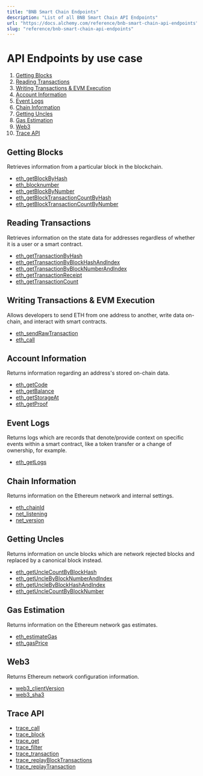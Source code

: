 ```yaml
---
title: "BNB Smart Chain Endpoints"
description: "List of all BNB Smart Chain API Endpoints"
url: "https://docs.alchemy.com/reference/bnb-smart-chain-api-endpoints"
slug: "reference/bnb-smart-chain-api-endpoints"
---
```



# API Endpoints by use case

1. [Getting Blocks](#getting-blocks)
2. [Reading Transactions](#reading-transactions)
3. [Writing Transactions & EVM Execution](#writing-transactions--evm-execution)
4. [Account Information](#account-information)
5. [Event Logs](#event-logs)
6. [Chain Information](#chain-information)
7. [Getting Uncles](#getting-uncles)
8. [Gas Estimation](#gas-estimation)
9. [Web3](#web3)
10. [Trace API](#trace-api)

## Getting Blocks

Retrieves information from a particular block in the blockchain.

* [eth\_getBlockByHash](/reference/eth-getblockbyhash-bnb)
* [eth\_blocknumber](/reference/eth-blocknumber-bnb)
* [eth\_getBlockByNumber](/reference/eth-getblockbynumber-bnb)
* [eth\_getBlockTransactionCountByHash](/reference/eth-getblocktransactioncountbyhash-bnb)
* [eth\_getBlockTransactionCountByNumber](/reference/eth-getblocktransactioncountbynumber-bnb)

## Reading Transactions

Retrieves information on the state data for addresses regardless of whether it is a user or a smart contract.

* [eth\_getTransactionByHash](/reference/eth-gettransactionbyhash-bnb)
* [eth\_getTransactionByBlockHashAndIndex](/reference/eth-gettransactionbyblockhashandindex-bnb)
* [eth\_getTransactionByBlockNumberAndIndex](/reference/eth-gettransactionbyblocknumberandindex-bnb)
* [eth\_getTransactionReceipt](/reference/eth-gettransactionreceipt-bnb)
* [eth\_getTransactionCount](/reference/eth-gettransactioncount-bnb)

## Writing Transactions & EVM Execution

Allows developers to send ETH from one address to another, write data on-chain, and interact with smart contracts.

* [eth\_sendRawTransaction](/reference/eth-sendrawtransaction-bnb)
* [eth\_call](/reference/eth-call-bnb)

## Account Information

Returns information regarding an address's stored on-chain data.

* [eth\_getCode](/reference/eth-getcode-bnb)
* [eth\_getBalance](/reference/eth-getbalance-bnb)
* [eth\_getStorageAt](/reference/eth-getstorageat-bnb)
* [eth\_getProof](/reference/eth-getproof-bnb)

## Event Logs

Returns logs which are records that denote/provide context on specific events within a smart contract, like a token transfer or a change of ownership, for example.

* [eth\_getLogs](/reference/eth-getlogs-bnb)

## Chain Information

Returns information on the Ethereum network and internal settings.

* [eth\_chainId](/reference/eth-chainid-bnb)
* [net\_listening](/reference/net-listening-bnb)
* [net\_version](/reference/net-version-bnb)

## Getting Uncles

Returns information on uncle blocks which are network rejected blocks and replaced by a canonical block instead.

* [eth\_getUncleCountByBlockHash](/reference/eth-getunclecountbyblockhash-bnb)
* [eth\_getUncleByBlockNumberAndIndex](/reference/eth-getunclebyblocknumberandindex-bnb)
* [eth\_getUncleByBlockHashAndIndex](/reference/eth-getunclebyblockhashandindex-bnb)
* [eth\_getUncleCountByBlockNumber](/reference/eth-getunclecountbyblocknumber-bnb)

## Gas Estimation

Returns information on the Ethereum network gas estimates.

* [eth\_estimateGas](/reference/eth-estimategas-bnb)
* [eth\_gasPrice](/reference/eth-gasprice-bnb)

## Web3

Returns Ethereum network configuration information.

* [web3\_clientVersion](/reference/web3-clientversion-bnb)
* [web3\_sha3](/reference/web3-sha3-bnb)

## Trace API

* [trace\_call](/reference/trace-call)
* [trace\_block](/reference/trace-block)
* [trace\_get](/reference/trace-get)
* [trace\_filter](/reference/trace-filter)
* [trace\_transaction](/reference/trace-transaction)
* [trace\_replayBlockTransactions](/reference/trace-replayblocktransactions)
* [trace\_replayTransaction](/reference/trace-replaytransaction)
